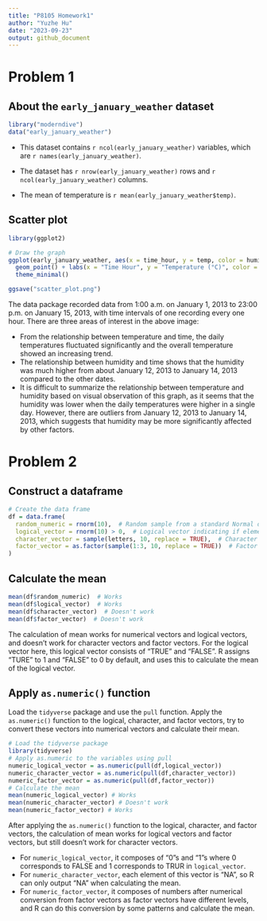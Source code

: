 ```yaml
---
title: "P8105 Homework1"
author: "Yuzhe Hu"
date: "2023-09-23"
output: github_document
---
```


# Problem 1
## About the `early_january_weather` dataset
```r
library("moderndive")
data("early_january_weather")
```

*   This dataset contains `r ncol(early_january_weather)` variables, which are `r names(early_january_weather)`.

*   The dataset has `r nrow(early_january_weather)` rows and `r ncol(early_january_weather)` columns.

*   The mean of temperature is `r mean(early_january_weather$temp)`.

## Scatter plot
```r
library(ggplot2)

# Draw the graph
ggplot(early_january_weather, aes(x = time_hour, y = temp, color = humid)) +
  geom_point() + labs(x = "Time Hour", y = "Temperature (°C)", color = "Humidity (%)") + 
  theme_minimal() 

ggsave("scatter_plot.png")
```

The data package recorded data from 1:00 a.m. on January 1, 2013 to 23:00 p.m. on January 15, 2013, with time intervals of one recording every one hour. There are three areas of interest in the above image: 

*   From the relationship between temperature and time, the daily temperatures fluctuated significantly and the overall temperature showed an increasing trend.
*   The relationship between humidity and time shows that the humidity was much higher from about January 12, 2013 to January 14, 2013 compared to the other dates. 
*   It is difficult to summarize the relationship between temperature and humidity based on visual observation of this graph, as it seems that the humidity was lower when the daily temperatures were higher in a single day. However, there are outliers from January 12, 2013 to January 14, 2013, which suggests that humidity may be more significantly affected by other factors.

# Problem 2
## Construct a dataframe
```r
# Create the data frame
df = data.frame(
  random_numeric = rnorm(10),  # Random sample from a standard Normal distribution
  logical_vector = rnorm(10) > 0,  # Logical vector indicating if elements are > 0
  character_vector = sample(letters, 10, replace = TRUE),  # Character vector of length 10
  factor_vector = as.factor(sample(1:3, 10, replace = TRUE))  # Factor vector with 3 levels
)
```
## Calculate the mean
```r
mean(df$random_numeric)  # Works
mean(df$logical_vector)  # Works
mean(df$character_vector)  # Doesn't work
mean(df$factor_vector)  # Doesn't work
```
The calculation of mean works for numerical vectors and logical vectors, and doesn't work for character vectors and factor vectors. For the logical vector here, this logical vector consists of "TRUE" and "FALSE". R assigns "TURE" to 1 and "FALSE" to 0 by default, and uses this to calculate the mean of the logical vector.

## Apply `as.numeric()` function
Load the `tidyverse` package and use the `pull` function. Apply the `as.numeric()` function to the logical, character, and factor vectors, try to convert these vectors into numerical vectors and calculate their mean.
```r
# Load the tidyverse package
library(tidyverse)
# Apply as.numeric to the variables using pull
numeric_logical_vector = as.numeric(pull(df,logical_vector))
numeric_character_vector = as.numeric(pull(df,character_vector))
numeric_factor_vector = as.numeric(pull(df,factor_vector))
# Calculate the mean
mean(numeric_logical_vector) # Works
mean(numeric_character_vector) # Doesn't work
mean(numeric_factor_vector) # Works
```
After applying the `as.numeric()` function to the logical, character, and factor vectors, the calculation of mean works for logical vectors and factor vectors, but still doesn't work for character vectors.

*   For `numeric_logical_vector`, it composes of "0"s and "1"s where 0 corresponds to FALSE and 1 corresponds to TRUR in `logical_vector`.
*   For `numeric_character_vector`, each element of this vector is "NA", so R can only output "NA" when calculating the mean.
*   For `numeric_factor_vector`, it composes of numbers after numerical conversion from factor vectors as factor vectors have different levels, and R can do this conversion by some patterns and calculate the mean.